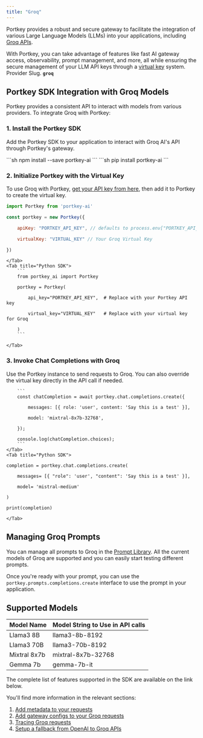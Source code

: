 ```yaml
---
title: "Groq"
---
```


Portkey provides a robust and secure gateway to facilitate the integration of various Large Language Models (LLMs) into your applications, including [Groq APIs](https://console.groq.com/docs/quickstart).

With Portkey, you can take advantage of features like fast AI gateway access, observability, prompt management, and more, all while ensuring the secure management of your LLM API keys through a [virtual key](/docs/product/ai-gateway/virtual-keys) system.
<Note>
Provider Slug. **`groq`**
</Note>
## Portkey SDK Integration with Groq Models

Portkey provides a consistent API to interact with models from various providers. To integrate Groq with Portkey:

### 1\. Install the Portkey SDK

Add the Portkey SDK to your application to interact with Groq AI's API through Portkey's gateway.

<Tabs>
    <Tab title="NodeJS">
        ```sh
        npm install --save portkey-ai
        ```
    </Tab>
    <Tab title="Python">
        ```sh
        pip install portkey-ai
        ```
    </Tab>

  </Tabs>




### 2\. Initialize Portkey with the Virtual Key

To use Groq with Portkey, [get your API key from here](https://console.groq.com/keys), then add it to Portkey to create the virtual key.

<Tabs>
    <Tab title="NodeJS SDK">

```js
import Portkey from 'portkey-ai'

const portkey = new Portkey({

    apiKey: "PORTKEY_API_KEY", // defaults to process.env["PORTKEY_API_KEY"]

    virtualKey: "VIRTUAL_KEY" // Your Groq Virtual Key

})
```
    </Tab>
    <Tab title="Python SDK">
        ```
        from portkey_ai import Portkey

        portkey = Portkey(

            api_key="PORTKEY_API_KEY",  # Replace with your Portkey API key

            virtual_key="VIRTUAL_KEY"   # Replace with your virtual key for Groq

        )
        ```

    </Tab>

  </Tabs>



### **3\. Invoke Chat Completions with** Groq

Use the Portkey instance to send requests to Groq. You can also override the virtual key directly in the API call if needed.

<Tabs>
    <Tab title="NodeJS SDK">

        ```
        const chatCompletion = await portkey.chat.completions.create({

            messages: [{ role: 'user', content: 'Say this is a test' }],

            model: 'mixtral-8x7b-32768',

        });

        console.log(chatCompletion.choices);
        ```
    </Tab>
    <Tab title="Python SDK">

```
completion = portkey.chat.completions.create(

    messages= [{ "role": 'user', "content": 'Say this is a test' }],

    model= 'mistral-medium'

)

print(completion)
```

    </Tab>

  </Tabs>


## Managing Groq Prompts

You can manage all prompts to Groq in the [Prompt Library](/docs/product/prompt-library). All the current models of Groq are supported and you can easily start testing different prompts.

Once you're ready with your prompt, you can use the `portkey.prompts.completions.create` interface to use the prompt in your application.

## Supported Models

| Model Name   | Model String to Use in API calls |
| ------------ | -------------------------------- |
| Llama3 8B    | llama3-8b-8192                   |
| Llama3 70B   | llama3-70b-8192                  |
| Mixtral 8x7b | mixtral-8x7b-32768               |
| Gemma 7b     | gemma-7b-it                      |

The complete list of features supported in the SDK are available on the link below.
<Card title="SDK" href="/docs/api-reference/portkey-sdk-client">
</Card>

You'll find more information in the relevant sections:

1. [Add metadata to your requests](/docs/product/observability/metadata)
2. [Add gateway configs to your Groq](/docs/product/ai-gateway/configs)[ requests](/docs/product/ai-gateway/configs)
3. [Tracing Groq requests](/docs/product/observability/traces)
4. [Setup a fallback from OpenAI to Groq APIs](/docs/product/ai-gateway/fallbacks)
